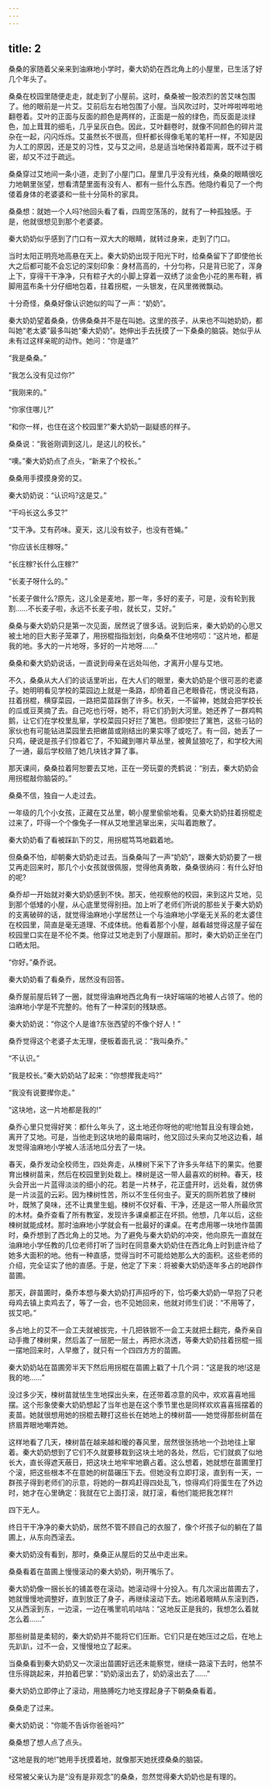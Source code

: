 ```yaml
---
---
---
```

title: 2
---



桑桑的家随着父亲来到油麻地小学时，秦大奶奶在西北角上的小屋里，已生活了好几个年头了。

桑桑在校园里随便走走，就走到了小屋前。这时，桑桑被一股浓烈的苦艾味包围了。他的眼前是一片艾。艾前后左右地包围了小屋。当风吹过时，艾叶哗啦哗啦地翻卷着。艾叶的正面与反面的颜色是两样的，正面是一般的绿色，而反面是淡绿色，加上茸茸的细毛，几乎呈灰白色。因此，艾叶翻卷时，就像不同颜色的碎片混杂在一起，闪闪烁烁。艾虽然长不很高，但杆都长得像毛笔的笔杆一样，不知是因为人工的原因，还是艾的习性，艾与艾之间，总是适当地保持着距离，既不过于稠密，却又不过于疏远。

桑桑穿过艾地间一条小道，走到了小屋门口。屋里几乎没有光线，桑桑的眼睛很吃力地朝里张望，想看清楚里面有没有人、都有一些什么东西。他隐约看见了一个佝偻着身体的老婆婆和一些十分简朴的家具。

桑桑想：就她一个人吗?他回头看了看，四周空荡荡的，就有了一种孤独感。于是，他就很想见到那个老婆婆。

秦大奶奶似乎感到了门口有一双大大的眼睛，就转过身来，走到了门口。

当时太阳正明亮地高悬在天上。秦大奶奶出现于阳光下时，给桑桑留下了即使他长大之后都可能不会忘记的深刻印象：身材高高的，十分匀称，只是背已驼了，浑身上下，穿得干干净净，只有粽子大的小脚上穿着一双绣了淡金色小花的黑布鞋，裤脚用蓝布条十分仔细地包着，拄着拐棍，一头银发，在风里微微飘动。

十分奇怪，桑桑好像认识她似的叫了一声：“奶奶”。

秦大奶奶望着桑桑，仿佛桑桑并不是在叫她。这里的孩子，从来也不叫她奶奶，都叫她“老太婆”最多叫她“秦大奶奶”。她伸出手去抚摸了一下桑桑的脑袋。她似乎从未有过这样亲昵的动作。她问：“你是谁?”

“我是桑桑。”

“我怎么没有见过你?”

“我刚来的。”

“你家住哪儿?”

“和你一样，也住在这个校园里?”秦大奶奶一副疑惑的样子。

桑桑说：“我爸刚调到这儿，是这儿的校长。”

“噢。”秦大奶奶点了点头，“新来了个校长。”

桑桑用手摸摸身旁的艾。

秦大奶奶说：“认识吗?这是艾。”

“干吗长这么多艾?”

“艾干净。艾有药味。夏天，这儿没有蚊子，也没有苍蝇。”

“你应该长庄稼呀。”

“长庄稼?长什么庄稼?”

“长麦子呀什么的。”

“长麦子做什么?原先，这儿全是麦地，那一年，多好的麦子，可是，没有轮到我割……不长麦子啦，永远不长麦子啦，就长艾，艾好。”

桑桑与秦大奶奶只是第一次见面，居然说了很多话。说到后来，秦大奶奶的心思又被土地的巨大影子笼罩了，用拐棍指指划划，向桑桑不住地唠叨：“这片地，都是我的地。多大的一片地呀，多好的一片地呀……”

桑桑和秦大奶奶说话，一直说到母亲在远处叫他，才离开小屋与艾地。

不久，桑桑从大人们的谈话里听出，在大人们的眼里，秦大奶奶是个很可恶的老婆子。她明明看见学校的菜园边上就是一条路，却倚着自己老眼昏花，愣说没有路，拄着拐棍，横穿菜园，一路把菜苗踩倒了许多。秋天，一不留神，她就会把学校长的瓜或豆荚摘了去。自己吃也行呀，她不，将它们扔到大河里。她还养了一群鸡鸭鹅，让它们在学校里乱窜，学校菜园只好拦了篱笆。但即使拦了篱笆，这些刁钻的家伙也有可能钻进菜园里去把嫩苗或刚结出的果实啄了或吃了。有一回，她丢了一只鸡，硬说是孩子们惊着它了，不知藏到哪片草丛里，被黄鼠狼吃了，和学校大闹了一通，最后学校赔了她几块钱才算了事。

那天课间，桑桑拉着阿恕要去艾地，正在一旁玩耍的秃鹤说：“别去，秦大奶奶会用拐棍敲你脑袋的。”

桑桑不信，独自一人走过去。

一年级的几个小女孩，正藏在艾丛里，朝小屋里偷偷地看。见秦大奶奶拄着拐棍走过来了，吓得一个个像兔子一样从艾地里逃窜出来，尖叫着跑散了。

秦大奶奶看了看被踩趴下的艾，用拐棍笃笃地戳着地。

但桑桑不怕，却朝秦大奶奶走过去。当桑桑叫了一声“奶奶”，跟秦大奶奶要了一根艾再走回来时，那几个小女孩就很佩服，觉得他真勇敢，桑桑很纳闷：有什么好怕的呢?

桑乔却一开始就对秦大奶奶感到不快。那天，他视察他的校园，来到这片艾地，见到那个低矮的小屋，从心底里觉得别扭。加上听了老师们所说的那些关于秦大奶奶的支离破碎的话，就觉得油麻地小学居然让一个与油麻地小学毫无关系的老太婆住在校园里，简直是毫无道理、不成体统。他看着那个小屋，越看越觉得这屋子留在校园里口实在是不伦不类。他穿过艾地走到了小屋跟前。那时，秦大奶奶正坐在门口晒太阳。

“你好。”桑乔说。

秦大奶奶看了看桑乔，居然没有回答。

桑乔屋前屋后转了一圈，就觉得油麻地西北角有一块好端端的地被人占领了。他的油麻地小学是不完整的。他有了一种深刻的残缺惑。

秦大奶奶说：“你这个人是谁?东张西望的不像个好人！”

桑乔觉得这个老婆子太无理，便板着面孔说：“我叫桑乔。”

“不认识。”

“我是校长。”秦大奶奶站了起来：“你想撵我走吗?”

“我没有说要撵你走。”

“这块地，这一片地都是我的!”

桑乔心里只觉得好笑：都什么年头了，这土地还你呀他的呢!他暂且没有理会她，离开了艾地。可是，当他走到这块地的最南端时，他又回过头来向艾地这边看，越发觉得油麻地小学被人活活地瓜分去了一块。

春天，桑乔发动全校师生，四处奔走，从楝树下采下了许多头年结下的果实。他要育出楝树苗来，然后在校园里到处栽上。楝树是这一带人最喜欢的树种。春天，枝头会开出一片蓝得淡淡的细小的花。若是一片林子，花正盛开时，远处看，就仿佛是一片淡蓝的云彩。因为楝树性苦，所以不生任何虫子。夏天的厕所若放了楝树叶，既煞了臭味，还不让粪里生蛆。楝树不仅好看、干净，还是这一带人所最欣赏的木材。桑乔查看了所有教室，发现许多课桌都正在坏损。他想，几年以后，这些楝树就能成材。那时油麻地小学就会有一批最好的课桌。在考虑用哪一块地作苗圃时，桑乔想到了西北角上的艾地。为了避免与秦大奶奶的冲突，他向原先一直就在油麻地小学任教的几位老师打听了当时在同意秦大奶奶住在西北角上时到底许给了她多大面积的地。他有一种直感，觉得当时不可能给她那么大的面积。这些老师的介绍，完全证实了他的直感。于是，他定了下来：将被秦大奶奶逐年多占的地辟作苗圃。

那天，辟苗圃时，桑乔本想与秦大奶奶打声招呼的下，恰巧秦大奶奶一早抱了只老母鸡去镇上卖鸡去了，等了一会，也不见她回来，他就对师生们说：“不用等了，拔艾吧。”

多占地上的艾不一会工夫就被拔完，十几把铁锨不一会工夫就把土翻完，桑乔亲自动手撒了楝树果，然后盖了一层肥一层土，再把水浇透，等秦大奶奶拄着拐棍一摇一摆地回来时，人早撤了，就只有一个四四方方的苗圃。

秦大奶奶站在苗圃旁半天下然后用拐棍在苗圃上戳了十几个洞：“这是我的地!这是我的地……”

没过多少天，楝树苗就怯生生地探出头来，在还带着凉意的风中，欢欢喜喜地摇摆。这个形象使秦大奶奶想起了当年也是在这个季节里也是同样欢欢喜喜摇摆着的麦苗。她就很想用她的拐棍去鞭打这些长在她地上的楝树苗——她觉得那些树苗在挤眉弄眼地嘲弄她。

这样地看了几天，楝树苗在越来越和暧的春风里，居然很张扬地一个劲地往上窜着。秦大奶奶想到了它们不久就要移栽到这块土地的各处，然后，它们就疯了似地长大，直长得遮天蔽日，把这块土地牢牢地霸占着。这么想着，她就想在苗圃里打个滚，把这些根本不在意她的树苗碾压下去。但她没有立即打滚，直到有一天，一群孩子得到老师们的示意，将她的一群鸡赶得四处乱飞，惊得鸡们将蛋生在了外边时，她才在心里确定：我就在它上面打滚，就打滚，看他们能把我怎样?!

四下无人。

终日干干净净的秦大奶奶，居然不管不顾自己的衣服了，像个坏孩子似的躺在了苗圃上，从东向西滚去。

秦大奶奶没有看到，那时，桑桑正从屋后的艾丛中走出来。

桑桑看着在苗圃上慢慢滚动的秦大奶奶，咧开嘴乐了。

秦大奶奶像一捆长长的铺盖卷在滚动。她滚动得十分投入。有几次滚出苗圃去了，她就慢慢地调整好，直到放正了身子，再继续滚动下去。她闭着眼睛从东滚到西，又从西滚到东，一边滚，一边在嘴里叽叽咕咕：“这地反正是我的，我想怎么着就怎么着……”

那些树苗是柔韧的，秦大奶奶并不能将它们压断。它们只是在她压过之后，在地上先趴趴，过不一会，又慢慢地立了起来。

当桑桑看到秦大奶奶又一次滚出苗圃好远还未能察觉，继续一路滚下去时，他禁不住乐得跳起来，并拍着巴掌：”奶奶滚出去了，奶奶滚出去了……”

秦大奶奶立即停止了滚动，用胳膊吃力地支撑起身子下朝桑桑看着。

桑桑走了过来。

秦大奶奶说：“你能不告诉你爸爸吗?”

桑桑想了想人点了点头。

“这地是我的地!”她用手抚摸着地，就像那天她抚摸桑桑的脑袋。

经常被父亲认为是“没有是非观念”的桑桑，忽然觉得秦大奶奶也是有理的。